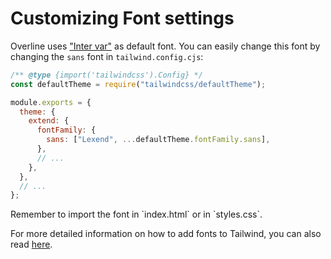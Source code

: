 # Customizing Font settings

Overline uses ["Inter var"](https://rsms.me/inter/inter.css) as default font. You can easily change this font by changing the `sans` font in `tailwind.config.cjs`:

```js filename="tailwind.config.cjs" {8}
/** @type {import('tailwindcss').Config} */
const defaultTheme = require("tailwindcss/defaultTheme");

module.exports = {
  theme: {
    extend: {
      fontFamily: {
        sans: ["Lexend", ...defaultTheme.fontFamily.sans],
      },
      // ...
    },
  },
  // ...
};
```


<Callout type="info" emoji="ℹ️">
  Remember to import the font in `index.html` or in `styles.css`.
</Callout>

For more detailed information on how to add fonts to Tailwind, you can also read [here](https://tailwindcss.com/docs/font-family).
